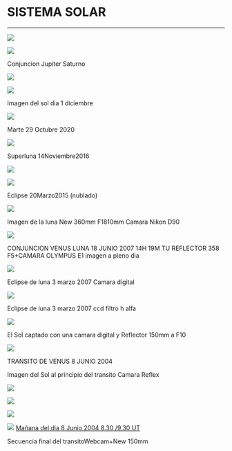 # SISTEMA SOLAR
---


<img 
	src="https://astroccd.files.wordpress.com/2020/12/conjuncion.gif"
	loading="lazy" 
/>

<img 
	src="https://astroccd.files.wordpress.com/2020/12/jupiter-saturno-20diciembre2020-2.png"
	loading="lazy" 
/>

Conjuncion Jupiter Saturno

<img 
	src="https://astroccd.files.wordpress.com/2020/12/dsc05191.jpg"
	loading="lazy" 
/>

<img 
	src="https://astroccd.files.wordpress.com/2020/12/1_152049_l5_ap666.png"
	loading="lazy" 
/>
<figcaption>Imagen del sol dia 1 diciembre</figcaption>

<img 
	src="https://astroccd.files.wordpress.com/2020/11/img-20201030-wa0020.jpg?w=736"
	loading="lazy" 
/>

Marte 29 Octubre 2020

<img 
	src="https://astroccd.files.wordpress.com/2014/04/luna_14noviembre2016.jpg"
	loading="lazy" 
/>

Superluna 14Noviembre2016

<img 
	src="https://astroccd.files.wordpress.com/2014/04/luna-110-2pa2.jpg"
	loading="lazy" 
/>

<img 
	src="https://astroccd.files.wordpress.com/2014/04/luna-358mmpa1.jpg"
	loading="lazy" 
/>

Eclipse 20Marzo2015 (nublado)

<img 
	src="https://astroccd.files.wordpress.com/2014/04/ecclipse1_20marzo_2015-006.jpg"
	loading="lazy" 
/>

Imagen de la luna New 360mm F1810mm Camara Nikon D90

<img 
	src="https://astroccd.files.wordpress.com/2014/04/conjuncion-19-junio-venus-luna1.jpg"
	loading="lazy" 
/>

CONJUNCION VENUS LUNA 18 JUNIO 2007 14H 19M TU REFLECTOR 358 F5+CAMARA OLYMPUS E1 imagen a pleno dia

<img 
	src="https://astroccd.files.wordpress.com/2014/04/eclipse-3-marzo-2007.jpg"
	loading="lazy" 
/>

Eclipse de luna 3 marzo 2007 Camara digital

<img 
	src="https://astroccd.files.wordpress.com/2014/04/eclipse-3-marzo-2007-ccd.jpg"
	loading="lazy" 
/>

Eclipse de luna 3 marzo 2007 ccd filtro h alfa

<img 
	src="https://astroccd.files.wordpress.com/2014/04/sol.jpg"
	loading="lazy" 
/>

El Sol captado con una camara digital y Reflector 150mm a F10

<img 
	src="https://astroccd.files.wordpress.com/2014/04/transito-venus-camara-reflex.jpg"
	loading="lazy" 
/>

TRANSITO DE VENUS 8 JUNIO 2004

Imagen del Sol al principio del transito Camara Reflex

<img 
	src="https://astroccd.files.wordpress.com/2014/04/ccdcap0007-copia.gif"
	loading="lazy" 
/>

<img 
	src="https://astroccd.files.wordpress.com/2014/04/ccdcap0017.jpg"
	loading="lazy" 
/>

<img 
	src="https://astroccd.files.wordpress.com/2014/04/ccdcap0034.jpg"
	loading="lazy" 
/>

<img 
	src="https://astroccd.files.wordpress.com/2014/04/ccdcap0050.jpg"
	loading="lazy" 
/>
<a href="https://astroccd.files.wordpress.com/2014/04/ccdcap0050.jpg">Mañana del dia 8 Junio 2004 8.30 /9.30 UT</a>

Secuencia final del transitoWebcam+New 150mm